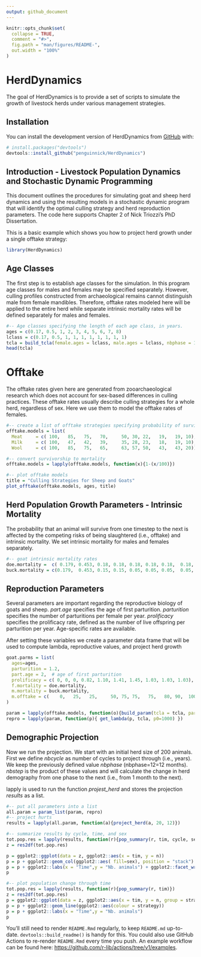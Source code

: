 ```yaml
---
output: github_document
---
```


<!-- README.md is generated from README.Rmd. Please edit that file -->

```r
knitr::opts_chunk$set(
  collapse = TRUE,
  comment = "#>",
  fig.path = "man/figures/README-",
  out.width = "100%"
)
```

<!-- badges: start -->
<!-- badges: end -->

# HerdDynamics
The goal of HerdDynamics is to provide a set of scripts to simulate the growth of livestock herds under various management strategies.

## Installation

You can install the development version of HerdDynamics from [GitHub](https://github.com/) with:

``` r
# install.packages("devtools")
devtools::install_github("penguinnick/HerdDynamics")
```

## Introduction - Livestock Population Dynamics and Stochastic Dynamic Programming

This document outlines the procedures for simulating goat and sheep herd dynamics and using the resulting models in a stochastic dynamic program that will identify the optimal culling strategy and herd reproduction parameters. The code here supports Chapter 2 of Nick Triozzi's PhD Dissertation.

This is a basic example which shows you how to project herd growth under a single offtake strategy:

```r
library(HerdDynamics)
```

## Age Classes

The first step is to establish age classes for the simulation. In this program age classes for males and females may be specified separately. However, culling profiles constructed from archaeological remains cannot distinguish male from female mandibles. Therefore, offtake rates modeled here will be applied to the entire herd while separate intrinsic mortality rates will be defined separately for males and females.

```r
#-- Age classes specifying the length of each age class, in years.
ages = c(0.17, 0.5, 1, 2, 3, 4, 5, 6, 7, 8)
lclass = c(0.17, 0.5, 1, 1, 1, 1, 1, 1, 1, 1)
tcla = build_tcla(female.ages = lclass, male.ages = lclass, nbphase = 12) #The parameter nbphase is set to 12 which converts ages to months.
head(tcla)
```
# Offtake

The offtake rates given here are generated from zooarchaeological research which does not account for sex-based differences in culling practices.  These offtake rates usually describe culling strategies for a whole herd, regardless of sex. Here we use them to model the offtake rates of females. 

```r
#-- create a list of offtake strategies specifying probability of survival by age
offtake.models = list(
  Meat     = c( 100,   85,   75,   70,     50, 30, 22,   19,   19, 10),    # Payne 1973
  Milk     = c( 100,   47,   42,   39,     35, 28, 23,   18,   19, 10),    # Payne 1973
  Wool     = c( 100,   85,   75,   65,     63, 57, 50,   43,   43, 20))    # Payne 1973

#-- convert survivorship to mortality
offtake.models = lapply(offtake.models, function(x){1-(x/100)})

#-- plot offtake models
title = "Culling Strategies for Sheep and Goats"
plot_offtake(offtake.models, ages, title)
```

## Herd Population Growth Parameters - Intrinsic Mortality

The probability that an animal will survive from one timestep to the next is affected by the competing risks of being slaughtered (i.e., offtake) and intrinsic mortality. We set intrinsic mortality for males and females separately.

```r
#-- goat intrinsic mortality rates
doe.mortality =  c( 0.179, 0.453, 0.18, 0.18, 0.18, 0.18, 0.18,  0.18,  0.18, 0.18)
buck.mortality = c(0.179,  0.453, 0.15, 0.15, 0.05, 0.05, 0.05,  0.05,  1.00, 1.00)
```

## Reproduction Parameters
Several parameters are important regarding the reproductive biology of goats and sheep.
*part.age* specifies the age of first parturition. 
*parturition* specifies the number of parturitions per female per year. 
*prolificacy* specifies the prolificacy rate, defined as the number of live offspring per parturition per year. Age-specific rates are available.

After setting these variables we create a parameter data frame that will be used to compute lambda, reproductive values, and project herd growth

```r
goat.parms = list(
  ages=ages,
  parturition = 1.2,
  part.age = 2,  # age of first parturition
  prolificacy = c( 0, 0, 0, 0.82, 1.10, 1.41, 1.45, 1.03, 1.03, 1.03),
  f.mortality = doe.mortality,
  m.mortality = buck.mortality,
  m.offtake = c(    0,   25,   25,     50, 75, 75,   75,   80, 90,  100)  / 100 # male offtake
)

param = lapply(offtake.models, function(o){build_param(tcla = tcla, parms=goat.parms, male.offtake = TRUE, offtake = o, phase="month")})
repro = lapply(param, function(p){ get_lambda(p, tcla, p0=1000) }) 

```

## Demographic Projection
Now we run the projection. We start with an initial herd size of 200 animals.
First we define *nbcycle* as number of cycles to project through (i.e., years). We keep the previously defined value  *nbphase* (nbphase=12=12 months). *nbstep* is the product of these values and will calculate the change in herd demography from one phase to the next (i.e., from 1 month to the next).

lapply is used to run the function *projest_herd* and stores the projection *results* as a list.

```r
#-- put all parameters into a list
all.param = param_list(param, repro)
#-- project hurts
results = lapply(all.param, function(a){project_herd(a, 20, 12)})
```

```r
#-- summarize results by cycle, time, and sex 
tot.pop.res = lapply(results, function(r){pop_summary(r, tim, cycle, sex)})
z = res2df(tot.pop.res)

p = ggplot2::ggplot(data = z, ggplot2::aes(x = tim, y = n))
p = p + ggplot2::geom_col(ggplot2::aes( fill=sex), position = "stack")
p = p + ggplot2::labs(x = "Time",y = "Nb. animals") + ggplot2::facet_wrap(~strategy)
p

#-- plot population change through time
tot.pop.res = lapply(results, function(r){pop_summary(r, tim)})
z = res2df(tot.pop.res)
p = ggplot2::ggplot(data = z, ggplot2::aes(x = tim, y = n, group = strategy))
p = p + ggplot2::geom_line(ggplot2::aes(colour = strategy))
p = p + ggplot2::labs(x = "Time",y = "Nb. animals")
p
```

You'll still need to render `README.Rmd` regularly, to keep `README.md` up-to-date. `devtools::build_readme()` is handy for this. You could also use GitHub Actions to re-render `README.Rmd` every time you push. An example workflow can be found here: <https://github.com/r-lib/actions/tree/v1/examples>.

